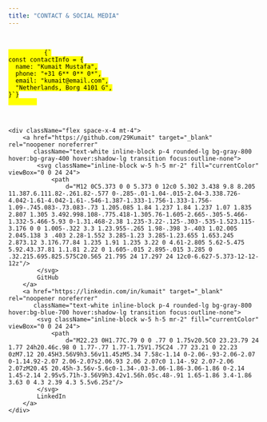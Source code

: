 ```yaml
---
title: "CONTACT & SOCIAL MEDIA"
---
```


<div >
    <div className="bg-gray-900 p-6 rounded-lg text-gray-100 shadow-lg font-mono">
    <pre className="text-sm overflow-auto bg-gray-800 p-4 rounded-lg overflow-x-auto">
      <code className="language-js">
        <mark className="custom-highlight">
          {`
const contactInfo = {
  name: "Kumait Mustafa",
  phone: "+31 6** 0** 0*",
  email: "kumait@email.com",
  "Netherlands, Borg 4101 G",
}`}
        </mark>
      </code>
    </pre>
    </div>

    <div className="flex space-x-4 mt-4">
        <a href="https://github.com/29Kumait" target="_blank" rel="noopener noreferrer"
           className="text-white inline-block p-4 rounded-lg bg-gray-800 hover:bg-gray-400 hover:shadow-lg transition focus:outline-none">
            <svg className="inline-block w-5 h-5 mr-2" fill="currentColor" viewBox="0 0 24 24">
                <path
                    d="M12 0C5.373 0 0 5.373 0 12c0 5.302 3.438 9.8 8.205 11.387.6.111.82-.261.82-.577 0-.285-.01-1.04-.015-2.04-3.338.726-4.042-1.61-4.042-1.61-.546-1.387-1.333-1.756-1.333-1.756-1.09-.745.083-.73.083-.73 1.205.085 1.84 1.237 1.84 1.237 1.07 1.835 2.807 1.305 3.492.998.108-.775.418-1.305.76-1.605-2.665-.305-5.466-1.332-5.466-5.93 0-1.31.468-2.38 1.235-3.22-.125-.303-.535-1.523.115-3.176 0 0 1.005-.322 3.3 1.23.955-.265 1.98-.398 3-.403 1.02.005 2.045.138 3 .403 2.28-1.552 3.285-1.23 3.285-1.23.655 1.653.245 2.873.12 3.176.77.84 1.235 1.91 1.235 3.22 0 4.61-2.805 5.62-5.475 5.92.43.37.81 1.1.81 2.22 0 1.605-.015 2.895-.015 3.285 0 .32.215.695.825.575C20.565 21.795 24 17.297 24 12c0-6.627-5.373-12-12-12z"/>
            </svg>
            GitHub
        </a>
        <a href="https://linkedin.com/in/kumait" target="_blank" rel="noopener noreferrer"
           className="text-white inline-block p-4 rounded-lg bg-gray-800 hover:bg-blue-700 hover:shadow-lg transition focus:outline-none">
            <svg className="inline-block w-5 h-5 mr-2" fill="currentColor" viewBox="0 0 24 24">
                <path
                    d="M22.23 0H1.77C.79 0 0 .77 0 1.75v20.5C0 23.23.79 24 1.77 24h20.46c.98 0 1.77-.77 1.77-1.75V1.75C24 .77 23.21 0 22.23 0zM7.12 20.45H3.56V9h3.56v11.45zM5.34 7.58c-1.14 0-2.06-.93-2.06-2.07 0-1.14.92-2.07 2.06-2.07s2.06.93 2.06 2.07c0 1.14-.92 2.07-2.06 2.07zM20.45 20.45h-3.56v-5.6c0-1.34-.03-3.06-1.86-3.06-1.86 0-2.14 1.45-2.14 2.95v5.71h-3.56V9h3.42v1.56h.05c.48-.91 1.65-1.86 3.4-1.86 3.63 0 4.3 2.39 4.3 5.5v6.25z"/>
            </svg>
            LinkedIn
        </a>
    </div>
</div>
